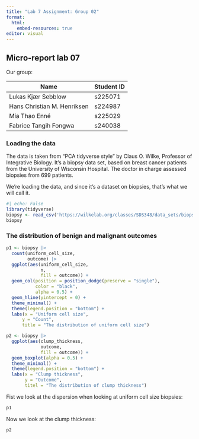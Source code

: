 ```yaml
---
title: "Lab 7 Assignment: Group 02"
format:
  html:
    embed-resources: true
editor: visual
---
```


## Micro-report lab 07

Our group:

| Name                        | Student ID |
|-----------------------------|------------|
| Lukas Kjær Sebblow          | s225071    |
| Hans Christian M. Henriksen | s224987    |
| Mia Thao Enné               | s225029    |
| Fabrice Tangih Fongwa       | s240038    |

### Loading the data

The data is taken from “PCA tidyverse style” by Claus O. Wilke, Professor of Integrative Biology. It's a biopsy data set, based on breast cancer patients from the University of Wisconsin Hospital. The doctor in charge assessed biopsies from 699 patients.

We're loading the data, and since it's a dataset on biopsies, that's what we will call it.

```r
#| echo: False
library(tidyverse)
biopsy <- read_csv('https://wilkelab.org/classes/SDS348/data_sets/biopsy.csv')
biopsy
```

### The distribution of benign and malignant outcomes 

```r
p1 <- biopsy |> 
  count(uniform_cell_size, 
        outcome) |> 
  ggplot(aes(uniform_cell_size, 
             n, 
             fill = outcome)) + 
  geom_col(position = position_dodge(preserve = "single"),
           color = "black",
           alpha = 0.5) +
  geom_hline(yintercept = 0) +
  theme_minimal() +
  theme(legend.position = "bottom") +
  labs(x = "Uniform cell size",
      y = "Count",
      title = "The distribution of uniform cell size")

p2 <- biopsy |> 
  ggplot(aes(clump_thickness,
             outcome,
             fill = outcome)) +
  geom_boxplot(alpha = 0.5) + 
  theme_minimal() +
  theme(legend.position = "bottom") +
  labs(x = "Clump thickness",
       y = "Outcome",
       titel = "The distribution of clump thickness")
```

Fist we look at the dispersion when looking at uniform cell size biopsies:

```r
p1
```

Now we look at the clump thickness:

```r
p2
```
